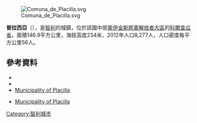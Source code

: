 [[Image:Comuna_de_Placilla.svg|right]]

'''普拉西亞'''（{{lang-es|Placilla}}），是[[智利|智利]]的城鎮，位於該國中部[[奧伊金斯將軍解放者大區|奧伊金斯將軍解放者大區]]的[[科爾查瓜省|科爾查瓜省]]，面積146.9平方公里，海拔高度234米，2012年人口8,277人，人口密度每平方公里56人。

{{Coord|34|38|15|S|71|7|30|W|display=title}}

==參考資料==
*{{Cite web |url = http://www.municipalidadplacilla.cl/ |title = Municipality of Placilla |accessdate = 13 December 2010 |language = es |archive-url = https://web.archive.org/web/20160110181931/http://municipalidadplacilla.cl/ |archive-date = 2016-01-10 |dead-url = yes }}
*{{Cite web |url= http://www.ine.cl/canales/chile_estadistico/censos_poblacion_vivienda/censo_pobl_vivi.php |title= National Statistics Institute |accessdate= 13 December 2010 |language= es |archive-date= 2010-07-15 |archive-url= https://web.archive.org/web/20100715195638/http://www.ine.cl/canales/chile_estadistico/censos_poblacion_vivienda/censo_pobl_vivi.php |dead-url= no }}
*[https://web.archive.org/web/20160110181931/http://municipalidadplacilla.cl/ Municipality of Placilla]
* {{es icon}} [https://web.archive.org/web/20160110181931/http://municipalidadplacilla.cl/ Municipality of Placilla]

{{Chile-geo-stub}}
[[Category:智利城市|Category:智利城市]]